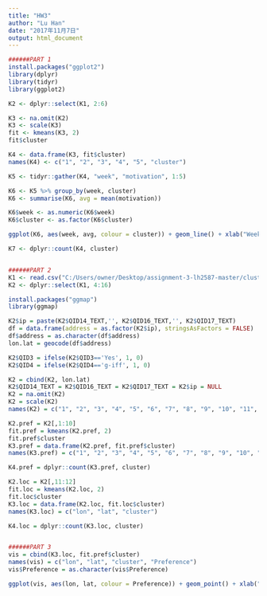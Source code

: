 ```yaml
---
title: "HW3"
author: "Lu Han"
date: "2017年11月7日"
output: html_document
---
```


```r
######PART 1
install.packages("ggplot2") 
library(dplyr)
library(tidyr)
library(ggplot2)

K2 <- dplyr::select(K1, 2:6)

K3 <- na.omit(K2)
K3 <- scale(K3)
fit <- kmeans(K3, 2)
fit$cluster

K4 <- data.frame(K3, fit$cluster)
names(K4) <- c("1", "2", "3", "4", "5", "cluster")

K5 <- tidyr::gather(K4, "week", "motivation", 1:5)

K6 <- K5 %>% group_by(week, cluster)
K6 <- summarise(K6, avg = mean(motivation))

K6$week <- as.numeric(K6$week)
K6$cluster <- as.factor(K6$cluster)

ggplot(K6, aes(week, avg, colour = cluster)) + geom_line() + xlab("Week") + ylab("Average Motivation")

K7 <- dplyr::count(K4, cluster)


######PART 2
K1 <- read.csv("C:/Users/owner/Desktop/assignment-3-lh2587-master/cluster-class-data.csv")
K2 <- dplyr::select(K1, 4:16)

install.packages("ggmap")
library(ggmap)

K2$ip = paste(K2$QID14_TEXT,'', K2$QID16_TEXT,'', K2$QID17_TEXT)
df = data.frame(address = as.factor(K2$ip), stringsAsFactors = FALSE)
df$address = as.character(df$address)
lon.lat = geocode(df$address)

K2$QID3 = ifelse(K2$QID3=='Yes', 1, 0)
K2$QID4 = ifelse(K2$QID4=='g-iff', 1, 0)

K2 = cbind(K2, lon.lat)
K2$QID14_TEXT = K2$QID16_TEXT = K2$QID17_TEXT = K2$ip = NULL
K2 = na.omit(K2)
K2 = scale(K2)
names(K2) = c("1", "2", "3", "4", "5", "6", "7", "8", "9", "10", "11", "12") 

K2.pref = K2[,1:10]
fit.pref = kmeans(K2.pref, 2) 
fit.pref$cluster
K3.pref = data.frame(K2.pref, fit.pref$cluster)
names(K3.pref) = c("1", "2", "3", "4", "5", "6", "7", "8", "9", "10", "cluster") 

K4.pref = dplyr::count(K3.pref, cluster)

K2.loc = K2[,11:12]
fit.loc = kmeans(K2.loc, 2) 
fit.loc$cluster
K3.loc = data.frame(K2.loc, fit.loc$cluster)
names(K3.loc) = c("lon", "lat", "cluster") 

K4.loc = dplyr::count(K3.loc, cluster)


######PART 3
vis = cbind(K3.loc, fit.pref$cluster)
names(vis) = c("lon", "lat", "cluster", "Preference") 
vis$Preference = as.character(vis$Preference)

ggplot(vis, aes(lon, lat, colour = Preference)) + geom_point() + xlab("Longitude") + ylab("Latitude") 

```

